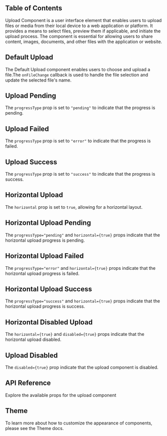 

## Table of Contents

Upload Component is a user interface element that enables users to upload files or media from their local device to a web application or platform. It provides a means to select files, preview them if applicable, and initiate the upload process. The component is essential for allowing users to share content, images, documents, and other files with the application or website.

## Default Upload

The Default Upload component enables users to choose and upload a file.The `onFileChange` callback is used to handle the file selection and update the selected file's name.

<CodePreview github="Upload" code={DefaultUploadCode}>
  <DefaultUpload />
</CodePreview>

## Upload Pending

The `progressType` prop is set to `"pending"` to indicate that the progress is pending.

<CodePreview github="Upload" code={UploadPendingCode}>
  <UploadPending />
</CodePreview>

## Upload Failed

The `progressType` prop is set to `"error"` to indicate that the progress is failed.

<CodePreview github="Upload" code={UploadFailedCode}>
  <UploadFailed />
</CodePreview>

## Upload Success

The `progressType` prop is set to `"success"` to indicate that the progress is success.

<CodePreview github="Upload" code={UploadSuccessCode}>
  <UploadSuccess />
</CodePreview>

## Horizontal Upload

The `horizontal` prop is set to `true`, allowing for a horizontal layout.

<CodePreview github="Upload" code={HorizontalUploadCode}>
  <HorizontalUpload />
</CodePreview>

## Horizontal Upload Pending

The `progressType="pending"` and `horizontal={true}` props indicate that the horizontal upload progress is pending.

<CodePreview github="Upload" code={HorizontalUploadPendingCode}>
  <HorizontalUploadPending />
</CodePreview>

## Horizontal Upload Failed

The `progressType="error"` and `horizontal={true}` props indicate that the horizontal upload progress is failed.

<CodePreview github="Upload" code={HorizontalUploadFailedCode}>
  <HorizontalUploadFailed />
</CodePreview>

## Horizontal Upload Success

The `progressType="success"` and `horizontal={true}` props indicate that the horizontal upload progress is success.

<CodePreview github="Upload" code={HorizontalUploadSuccessCode}>
  <HorizontalUploadSuccess />
</CodePreview>

## Horizontal Disabled Upload

The `horizontal={true}` and `disabled={true}` props indicate that the horizontal upload disabled.

<CodePreview github="Upload" code={HorizontalDisabledUploadCode}>
  <HorizontalDisabledUpload />
</CodePreview>

## Upload Disabled

The `disabled={true}` prop indicate that the upload component is disabled.

<CodePreview github="Upload" code={UploadDisabledCode}>
  <UploadDisabled />
</CodePreview>

## API Reference

Explore the available props for the upload component

<ComponentApi data={uploadApiData} />

## Theme

To learn more about how to customize the appearance of components, please see the Theme docs.

<CssThemePreview code={useTheme().theme.upload} />
